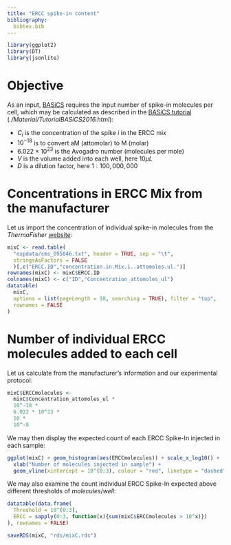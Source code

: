 ```yaml
---
title: "ERCC spike-in content"
bibliography:
  bibtex.bib
---
```


```r
library(ggplot2)
library(DT)
library(jsonlite)
```

# Objective

As an input, [BASiCS](https://github.com/catavallejos/BASiCS)
requires the input number of spike-in molecules per cell,
which may be calculated as described in the
[BASiCS tutorial](#https://github.com/catavallejos/TutorialBASiCS)
(*./Material/TutorialBASiCS2016.html*):

\begin{equation*} \mu_{i} = C_i \times 10^{-18} \times (6.022 \times 10^{23})
\times V \times D \hspace{0.5cm} \mbox{where,} \end{equation*}

* $C_i$ is the concentration of the spike $i$ in the ERCC mix
* $10^{-18}$ is to convert aM (attomolar) to M (molar)
* $6.022 \times 10^{23}$ is the Avogadro number (molecules per mole)
* $V$ is the volume added into each well, here $10\mu{L}$
* $D$ is a dilution factor, here $1:100,000,000$

# Concentrations in ERCC Mix from the manufacturer

Let us import the concentration of individual spike-in molecules
from the *ThermoFisher*
[website](https://www.thermofisher.com/order/catalog/product/4456739):

```r
mixC <- read.table(
  "expdata/cms_095046.txt", header = TRUE, sep = "\t",
  stringsAsFactors = FALSE
  )[,c("ERCC.ID","concentration.in.Mix.1..attomoles.ul.")]
rownames(mixC) <- mixC$ERCC.ID
colnames(mixC) <- c("ID","Concentration_attomoles_ul")
datatable(
  mixC,
  options = list(pageLength = 10, searching = TRUE), filter = "top",
  rownames = FALSE
)
```

# Number of individual ERCC molecules added to each cell

Let us calculate from the manufacturer's information and our experimental
protocol:

```r
mixC$ERCCmolecules <-
  mixC$Concentration_attomoles_ul *
  10^-18 *
  6.022 * 10^23 *
  10 *
  10^-8
```

We may then display the expected count of each ERCC Spike-In injected in
each sample:

```r
ggplot(mixC) + geom_histogram(aes(ERCCmolecules)) + scale_x_log10() +
  xlab("Number of molecules injected in sample") +
  geom_vline(xintercept = 10^(0:3), colour = "red", linetype = "dashed")
```

We may also examine the count individual ERCC Spike-In expected
above different thresholds of $molecules / well$:

```r
datatable(data.frame(
  Threshold = 10^(0:3),
  ERCC = sapply(0:3, function(x){sum(mixC$ERCCmolecules > 10^x)})
), rownames = FALSE)
```

<!-- As HTML pages are built independently, objects need to be saved to disk
and imported as needed by the other R mardown files -->

```r
saveRDS(mixC, "rds/mixC.rds")
```
